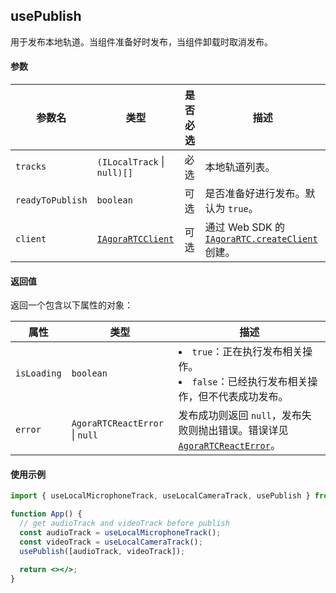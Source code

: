 ## usePublish

用于发布本地轨道。当组件准备好时发布，当组件卸载时取消发布。

#### 参数

| 参数名           | 类型                                                                    | 是否必选 | 描述                                                                                                         |
| ---------------- | ----------------------------------------------------------------------- | -------- | ------------------------------------------------------------------------------------------------------------ |
| `tracks`         | `(ILocalTrack` &VerticalLine; `null)[]`                                 | 必选     | 本地轨道列表。                                                                                               |
| `readyToPublish` | `boolean`                                                               | 可选     | 是否准备好进行发布。默认为 `true`。                                                                          |
| `client`         | [`IAgoraRTCClient`](/api-ref/rtc/react/interfaces/iagorartcclient.html) | 可选     | 通过 Web SDK 的 [`IAgoraRTC.createClient`](/api-ref/rtc/react/interfaces/iagorartc.html#createclient) 创建。 |

#### 返回值

返回一个包含以下属性的对象：

| 属性        | 类型                                       | 描述                                                                                                                                                             |
| ----------- | ------------------------------------------ | ---------------------------------------------------------------------------------------------------------------------------------------------------------------- |
| `isLoading` | `boolean`                                  | <li>`true`：正在执行发布相关操作。</li><li>`false`：已经执行发布相关操作，但不代表成功发布。</li>                                                                |
| `error`     | `AgoraRTCReactError` &VerticalLine; `null` | 发布成功则返回 `null`，发布失败则抛出错误。错误详见 [`AgoraRTCReactError`](https://doc.shengwang.cn/api-ref/rtc/react/react-sdk/data-types#agorartcreacterror)。 |

#### 使用示例

```jsx
import { useLocalMicrophoneTrack, useLocalCameraTrack, usePublish } from "agora-rtc-react";

function App() {
  // get audioTrack and videoTrack before publish
  const audioTrack = useLocalMicrophoneTrack();
  const videoTrack = useLocalCameraTrack();
  usePublish([audioTrack, videoTrack]);

  return <></>;
}
```
